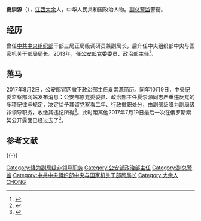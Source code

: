 '''夏崇源'''（{{bd|1959年|7月||}}），[[江西省|江西]][[大余县|大余]]人，中华人民共和国政治人物。[[副总警监|副总警监]]警衔。
==经历==
曾任[[中共中央组织部|中共中央组织部]]干部三局正局级调研员兼副局长，后升任中央组织部中央与国家机关干部局局长。2013年，任[[中华人民共和国公安部|公安部]]党委委员、政治部主任<ref>{{cite news|title=夏崇源任公安部政治部主任|url=http://china.caixin.com/2013-06-03/100536533.html|accessdate=2014-10-09|newspaper=财新网|archive-date=2014-10-14|archive-url=https://web.archive.org/web/20141014140923/http://china.caixin.com/2013-06-03/100536533.html|dead-url=no}}</ref>。
==落马==
2017年8月2日，公安部官网撤下政治部主任夏崇源简历。同年10月9日，中央纪委监察部网站发布消息：公安部原党委委员、政治部主任夏崇源同志严重违反党的多项纪律与规定，决定给予其留党察看二年、行政撤职处分，由副部级降为副局级非领导职务，收缴其违纪所得<ref>{{cite web|url=http://www.ccdi.gov.cn/scdc/zggb/djcf/201710/t20171009_116078.html|title=公安部原党委委员、政治部主任夏崇源因严重违纪受到留党察看二年、行政撤职处分|accessdate=2017年10月9日|publisher=中央纪委监察部网站|archive-date=2019年1月30日|archive-url=https://web.archive.org/web/20190130024132/http://www.ccdi.gov.cn/scdc/zggb/djcf/201710/t20171009_116078.html|dead-url=no}}</ref>。此时距离他2017年7月19日最后一次在俄罗斯索契公开露面已经过去了'''{{age in years and days|2017|7|19|2017|10|9|age=no}}'''<ref>{{cite news|title=昨天被降职的公安副部 回国后简历火线被撤|url=http://m.people.cn/n4/2017/1010/c203-9963904.html}}</ref>。

== 参考文献 ==
{{Reflist}}

{{-}}
{{中共十八大到十九大期间的反腐败工作}}

[[Category:降为副局级非领导职务|Category:降为副局级非领导职务]]
[[Category:公安部政治部主任|Category:公安部政治部主任]]
[[Category:副总警监|Category:副总警监]]
[[Category:中共中央组织部中央与国家机关干部局局长|Category:中共中央组织部中央与国家机关干部局局长]]
[[Category:大余人|Category:大余人]]
[[Category:夏姓|CHONG]]

{{中华人民共和国政治人物小作品}}